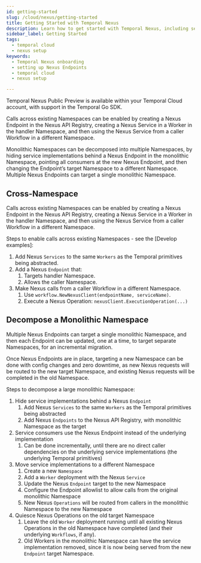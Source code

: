 ```yaml
---
id: getting-started
slug: /cloud/nexus/getting-started
title: Getting Started with Temporal Nexus
description: Learn how to get started with Temporal Nexus, including setting up Nexus Endpoints and integrating Nexus into your Temporal workflows.
sidebar_label: Getting Started
tags:
  - temporal cloud
  - nexus setup
keywords:
  - Temporal Nexus onboarding
  - setting up Nexus Endpoints
  - temporal cloud
  - nexus setup

---
```


Temporal Nexus Public Preview is available within your Temporal Cloud account, with support in the Temporal Go SDK.

Calls across existing Namespaces can be enabled by creating a Nexus Endpoint in the Nexus API Registry, creating a Nexus Service in a Worker in the handler Namespace, and then using the Nexus Service from a caller Workflow in a different Namespace.

Monolithic Namespaces can be decomposed into multiple Namespaces, by hiding service implementations behind a Nexus Endpoint in the monolithic Namespace, pointing all consumers at the new Nexus Endpoint, and then changing the Endpoint’s target Namespace to a different Namespace. Multiple Nexus Endpoints can target a single monolithic Namespace.

## Cross-Namespace

Calls across existing Namespaces can be enabled by creating a Nexus Endpoint in the Nexus API Registry, creating a Nexus Service in a Worker in the handler Namespace, and then using the Nexus Service from a caller Workflow in a different Namespace.

Steps to enable calls across existing Namespaces \- see the [Develop examples]:

1. Add Nexus `Services` to the same `Workers` as the Temporal primitives being abstracted. 
2. Add a Nexus `Endpoint` that:  
   1. Targets handler Namespace. 
   2. Allows the caller Namespace.  
3. Make Nexus calls from a caller Workflow in a different Namespace.  
   1. Use `workflow.NewNexusClient(endpointName, serviceName)`.  
   2. Execute a Nexus Operation: `nexusClient.ExecutionOperation(...)`

## Decompose a Monolithic Namespace

Multiple Nexus Endpoints can target a single monolithic Namespace, and then each Endpoint can be updated, one at a time, to target separate Namespaces, for an incremental migration. 

Once Nexus Endpoints are in place, targeting a new Namespace can be done with config changes and zero downtime, as new Nexus requests will be routed to the new target Namespace, and existing Nexus requests will be completed in the old Namespace.

Steps to decompose a large monolithic Namespace:

1. Hide service implementations behind a Nexus `Endpoint`  
   1. Add Nexus `Services` to the same `Workers` as the Temporal primitives being abstracted  
   2. Add Nexus `Endpoints` to the Nexus API Registry, with monolithic Namespace as the target  
2. Service consumers use the Nexus Endpoint instead of the underlying implementation  
   1. Can be done incrementally, until there are no direct caller dependencies on the underlying service implementations (the underlying Temporal primitives)  
3. Move service implementations to a different Namespace  
   1. Create a new `Namespace`  
   2. Add a `Worker` deployment with the Nexus `Service`  
   3. Update the Nexus `Endpoint` target to the new Namespace  
   4. Configure the Endpoint allowlist to allow calls from the original monolithic Namespace  
   5. New Nexus `Operations` will be routed from callers in the monolithic Namespace to the new Namespace  
4. Quiesce Nexus Operations on the old target Namespace  
   1. Leave the old `Worker` deployment running until all existing Nexus Operations in the old Namespace have completed (and their underlying `Workflows`, if any).  
   2. Old Workers in the monolithic Namespace can have the service implementation removed, since it is now being served from the new `Endpoint` target Namespace.
